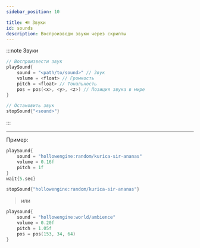 ```yaml
---
sidebar_position: 10

title: 🔊 Звуки
id: sounds
description: Воспроизводи звуки через скрипты
---
```


:::note Звуки
```kts
// Воспроизвести звук
playSound{
    sound = "<path/to/sound>" // Звук
    volume = <float> // Громкость
    pitch = <float> // Тональность
    pos = pos(<x>, <y>, <z>) // Позиция звука в мире
}

// Остановить звук
stopSound{"<sound>"}
```
:::

---

Пример:
```kts
playSound{
    sound = "hollowengine:random/kurica-sir-ananas"
    volume = 0.16f
    pitch = 1f
}
wait{5.sec}

stopSound{"hollowengine:random/kurica-sir-ananas"}
```
> или
```kts
playsound{
    sound = "hollowengine:world/ambience"
    volume = 0.20f
    pitch = 1.05f
    pos = pos(153, 34, 64)
}
```
